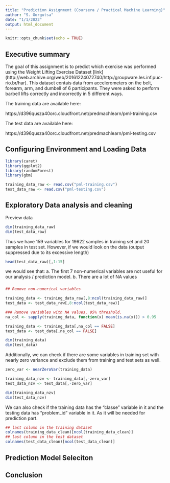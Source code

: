 ```yaml
---
title: "Prediction Assignment (Coursera / Practical Machine Learning)"
author: "S. Gorgutsa"
date: "1/1/2022"
output: html_document
---
```


```r
knitr::opts_chunk$set(echo = TRUE)
```

## Executive summary
The goal of this assignment is to predict which exercise was performed using the Weight Lifting Exercise Dataset [link] (http://web.archive.org/web/20161224072740/http:/groupware.les.inf.puc-rio.br/har). This dataset contais data from accelerometers on the belt, forearm, arm, and dumbell of 6 participants. They were asked to perform barbell lifts correctly and incorrectly in 5 different ways.

The training data are available here:

https://d396qusza40orc.cloudfront.net/predmachlearn/pml-training.csv

The test data are available here:

https://d396qusza40orc.cloudfront.net/predmachlearn/pml-testing.csv

## Configuring Environment and Loading Data
```r
library(caret)
library(ggplot2)
library(randomForest)
library(gbm)

```
```r
training_data_raw <- read.csv("pml-training.csv")
test_data_raw <- read.csv("pml-testing.csv")

```

## Exploratory Data analysis and cleaning
Preview data
```r
dim(training_data_raw)
dim(test_data_raw)
```
Thus we have 159 variables for 19622 samples in training set and 20 samples in test set.
However, if we would look on the data (output suppressed due to its excessive length) 
```r
head(test_data_raw)[,1:15]
```
we would see that: 
a. The first 7 non-numerical variables are not useful for our analysis / prediction model. b. There are a lot of NA values

### 
```r
## Remove non-numerical variables

training_data <- training_data_raw[,8:ncol(training_data_raw)]
test_data <- test_data_raw[,8:ncol(test_data_raw)]

### Remove variables with NA values, 95% threshold.
na_col <- sapply(training_data, function(x) mean(is.na(x))) > 0.95

training_data <- training_data[,na_col == FALSE]
test_data <- test_data[,na_col == FALSE]

dim(training_data)
dim(test_data)
```

Additionally, we can check if there are some variables in training set with nearly zero variance and exclude them from training and test sets as well. 

```r
zero_var <- nearZeroVar(training_data)

training_data_nzv <- training_data[,-zero_var]
test_data_nzv <- test_data[,-zero_var]

dim(training_data_nzv)
dim(test_data_nzv)
```

We can also check if the training data has the “classe” variable in it and the testing data has “problem_id” variable in it. As it will be needed for prediction part. 

```r
## last column in the training dataset
colnames(training_data_clean)[ncol(training_data_clean)]
## last column in the test dataset
colnames(test_data_clean)[ncol(test_data_clean)]
```


## Prediction Model Seleciton

## Conclusion